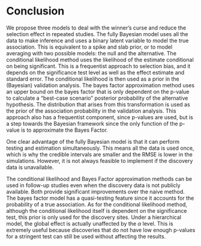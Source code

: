 # Conclusion

We propose three models to deal with the winner's curse and reduce the selection effect in repeated studies. The fully Bayesian model uses all the data to make inference and uses a binary latent variable to model the true association. This is equivalent to a spike and slab prior, or to model averaging with two possible models: the null and the alternative. 
The conditional likelihood method uses the likelihood of the estimate conditional on being significant. This is a frequentist approach to selection bias, and it depends on the significance test level as well as the effect estimate and standard error. The conditional likelihood is then used as a prior in the (Bayesian) validation analysis.
The bayes factor approximation method uses an upper bound on the bayes factor that is only dependent on the p-value to calculate a "best-case scenario" posterior probability of the alternative hypothesis. The distribution that arises from this transformation is used as the prior of the association probability in the validation analysis. This approach also has a frequentist component, since p-values are used, but is a step towards the Bayesian framework since the only function of the p-value is to approximate the Bayes Factor.

One clear advantage of the fully Bayesian model is that it can perform testing and estimation simultaneously. This means all the data is used once, which is why the credible intervals are smaller and the RMSE is lower in the simulations. However, it is not always feasible to implement if the discovery data is unavailable.

The conditional likelihood and Bayes Factor approximation methods can be used in follow-up studies even when the discovery data is not publicly available. Both provide significant improvements over the naive method. The bayes factor model has a quasi-testing feature since it accounts for the probability of a true association. As for the conditional likelihood method, although the conditional likelihood itself is dependent on the significance test, this prior is only used for the discovery sites. Under a hierarchical model, the global effect is actually unaffected by the $\alpha$ level. This is extremely useful because discoveries that do not have low enough p-values for a stringent test can still be used without affecting the results. 



